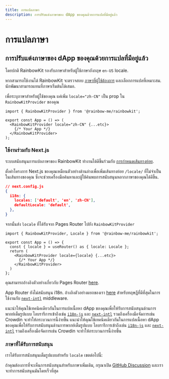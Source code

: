 ```yaml
---
title: การแปลภาษา
description: การปรับแต่งภาษาของ dApp ของคุณด้วยการแปลที่มีอยู่แล้ว
---
```


# การแปลภาษา

## การปรับแต่งภาษาของ dApp ของคุณด้วยการแปลที่มีอยู่แล้ว

โดยปกติ RainbowKit รองรับภาษาสำหรับผู้ใช้ภาษาอังกฤษ `en-US` locale.

หากสามารถใช้งานได้ RainbowKit จะตรวจสอบ [ภาษาที่ผู้ใช้ต้องการ](https://developer.mozilla.org/en-US/docs/Web/API/Navigator/language) และเลือกการแปลที่เหมาะสม. นักพัฒนาสามารถแทนที่ภาษาเริ่มต้นได้เสมอ.

เพื่อระบุภาษาสำหรับผู้ใช้ของคุณ แค่เพิ่ม `locale="zh-CN"` เป็น prop ใน `RainbowKitProvider` ของคุณ

```tsx
import { RainbowKitProvider } from '@rainbow-me/rainbowkit';

export const App = () => (
  <RainbowKitProvider locale="zh-CN" {...etc}>
    {/* Your App */}
  </RainbowKitProvider>
);
```

### ใช้งานร่วมกับ Next.js

ระบบสนับสนุนการแปลภาษาของ RainbowKit ทำงานได้ดีขึ้นร่วมกับ [การกำหนดเส้นทางย่อย](https://nextjs.org/docs/pages/building-your-application/routing/internationalization#sub-path-routing).

ตั้งค่าโครงการ Next.js ของคุณเหมือนตัวอย่างด้านล่างเพื่อเพิ่มเส้นทางย่อย `/locale/` ที่ไม่จำเป็นในเส้นทางของคุณ ซึ่งจะช่วยเครื่องมือค้นหาและผู้ใช้ค้นพบการสนับสนุนหลากภาษาของคุณได้ดีขึ้น.

```json
// next.config.js
{
  i18n: {
    locales: ['default', 'en', 'zh-CN'],
    defaultLocale: 'default',
  },
}
```

จากนั้นส่ง `locale` ที่ได้รับจาก Pages Router ไปยัง `RainbowKitProvider`

```tsx
import { RainbowKitProvider, Locale } from '@rainbow-me/rainbowkit';

export const App = () => {
  const { locale } = useRouter() as { locale: Locale };
  return (
    <RainbowKitProvider locale={locale} {...etc}>
      {/* Your App */}
    </RainbowKitProvider>
  )
};
```

คุณสามารถอ้างอิงตัวอย่างเกี่ยวกับ Pages Router [here](https://github.com/rainbow-me/rainbowkit/tree/main/examples/with-next).

App Router ยังไม่สนับสนุน i18n. อ้างอิงตัวอย่างแยกของเรา [here](https://github.com/rainbow-me/rainbowkit/tree/main/examples/with-next-app-i18n) สำหรับทฤษฎีที่ดีที่สุดในการใช้งานกับ [`next-intl`](https://github.com/amannn/next-intl) middleware.

แนะนำให้คุณใช้เทคนิคเดียวกันในการแปลเนื้อหา dApp ของคุณเพื่อให้รับการสนับสนุนด้านการพากย์เต็มรูปแบบ ไลบรารีการเข้าถึงเช่น [`i18n-js`](https://github.com/fnando/i18n) และ [`next-intl`](https://github.com/amannn/next-intl) รวมถึงเครื่องมือจัดการเช่น Crowdin จะทำให้กระบวนการนี้ง่ายขึ้น แนะนำให้คุณใช้เทคนิคเดียวกันในการแปลเนื้อหา dApp ของคุณเพื่อให้รับการสนับสนุนด้านการพากย์เต็มรูปแบบ ไลบรารีการเข้าถึงเช่น [`i18n-js`](https://github.com/fnando/i18n) และ [`next-intl`](https://github.com/amannn/next-intl) รวมถึงเครื่องมือจัดการเช่น Crowdin จะทำให้กระบวนการนี้ง่ายขึ้น

### ภาษาที่ได้รับการสนับสนุน

เราได้รับการสนับสนุนเต็มรูปแบบสำหรับ `locale` เขตต่อไปนี้:

<Table
  header={[
    'ภาษา', 'ภูมิภาค', 'โลเคล', 'ตัวย่อ'
  ]}
  dataTypes={[
    'string', 'string', 'code', 'code'
  ]}
  data={[
    ['English', 'United States 🇺🇸', 'en-US', 'en'],
    ['中文', 'Mainland China 🇨🇳', 'zh-CN', 'zh-Hans', 'zh'],
    ['繁體中文', 'Hong Kong 🇭🇰', 'zh-HK'],
    ['繁體中文', 'Taiwan 🇹🇼', 'zh-TW', 'zh-Hant'],
    ['हिंदी', 'India 🇮🇳', 'hi-IN', 'hi'],
    ['Español', 'Latin America 🌎', 'es-419', 'es'],
    ['Français', 'France 🇫🇷', 'fr-FR', 'fr'],
    ['العربية', 'Middle East 🌍', 'ar-AR', 'ar'],
    ['Português', 'Brazil 🇧🇷', 'pt-BR', 'pt'],
    ['Русский', 'Russia 🇷🇺', 'ru-RU', 'ru'],
    ['Bahasa Indonesia', 'Indonesia 🇮🇩', 'id-ID', 'id'],
    ['日本語', 'Japan 🇯🇵', 'ja-JP', 'ja'],
    ['Türkçe', 'Turkey 🇹🇷', 'tr-TR', 'tr'],
    ['한국어', 'South Korea 🇰🇷', 'ko-KR', 'ko'],
    ['ภาษาไทย', 'Thailand 🇹🇭', 'th-TH', 'th'],
    ['українська', 'Ukraine 🇺🇦', 'uk-UA', 'ua'],
    ['Tiếng Việt', 'Vietnam 🇻🇳', 'vi-VN', 'vi'],
    ['Deutsch', 'Germany 🇩🇪', 'de-DE', 'de']
  ]}
/>

ถ้าคุณต้องการที่จะเห็นการสนับสนุนสำหรับภาษาเพิ่มเติม, กรุณาเปิด [GitHub Discussion](https://github.com/rainbow-me/rainbowkit/discussions/new?category=ideas) และเราจะทำการสนับสนุนมันโดยเร็วที่สุด
